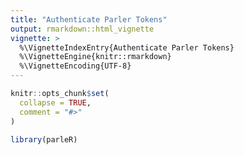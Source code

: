 ```yaml
---
title: "Authenticate Parler Tokens"
output: rmarkdown::html_vignette
vignette: >
  %\VignetteIndexEntry{Authenticate Parler Tokens}
  %\VignetteEngine{knitr::rmarkdown}
  %\VignetteEncoding{UTF-8}
---
```


```r
knitr::opts_chunk$set(
  collapse = TRUE,
  comment = "#>"
)
```

```r
library(parleR)
```
